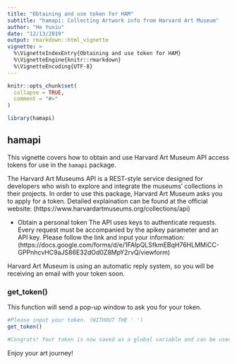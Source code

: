```yaml
---
title: "Obtaining and use token for HAM"
subtitle: "hamapi: Collecting Artwork info from Harvard Art Museum"
author: "He Yuxiu"
date: "12/13/2019"
output: rmarkdown::html_vignette
vignette: >
  %\VignetteIndexEntry{Obtaining and use token for HAM}
  %\VignetteEngine{knitr::rmarkdown}
  %\VignetteEncoding{UTF-8}
---
```

```r
knitr::opts_chunk$set(
  collapse = TRUE,
  comment = "#>"
)
```

```r
library(hamapi)
```

## hamapi

This vignette covers how to obtain and use Harvard Art Museum API access tokens for use in the `hamapi` package.

The Harvard Art Museums API is a REST-style service designed for developers who wish to explore and integrate the museums’ collections in their projects. In order to use this package, Harvard Art Museum asks you to apply for a token. Detailed explaination can be found at the official website: (https://www.harvardartmuseums.org/collections/api)

- Obtain a personal token
The API uses keys to authenticate requests. Every request must be accompanied by the apikey parameter and an API key.
Please follow the link and input your information: (https://docs.google.com/forms/d/e/1FAIpQLSfkmEBqH76HLMMiCC-GPPnhcvHC9aJS86E32dOd0Z8MpY2rvQ/viewform)

Harvard Art Museum is using an automatic reply system, so you will be receiving an email with your token soon. 

### get_token()
This function will send a pop-up window to ask you for your token. 
```r
#Please input your token. (WITHOUT THE ' ')
get_token()

#Congrats! Your token is now saved as a global variable and can be used in other functions in this package. 
```


Enjoy your art journey! 

